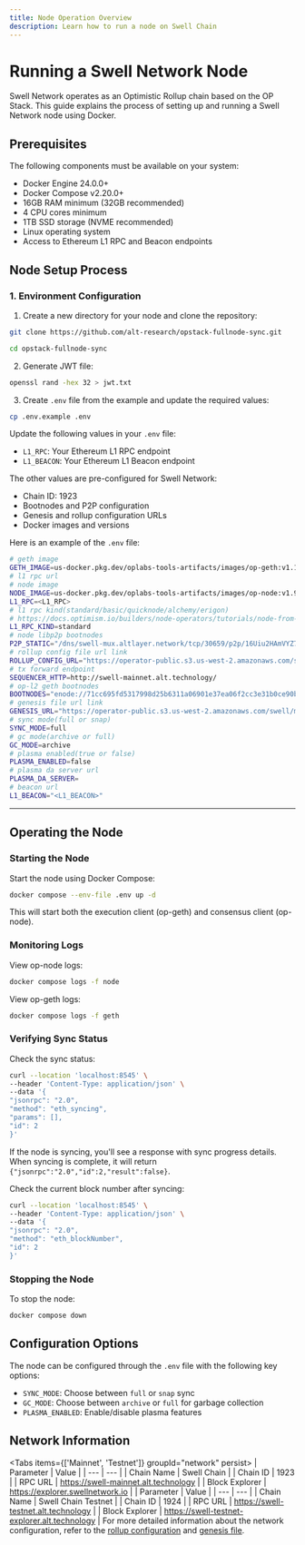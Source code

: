 ```yaml
---
title: Node Operation Overview 
description: Learn how to run a node on Swell Chain
---
```



# Running a Swell Network Node

Swell Network operates as an Optimistic Rollup chain based on the OP Stack. This guide explains the process of setting up and running a Swell Network node using Docker.

## Prerequisites

The following components must be available on your system:

- Docker Engine 24.0.0+
- Docker Compose v2.20.0+
- 16GB RAM minimum (32GB recommended)
- 4 CPU cores minimum
- 1TB SSD storage (NVME recommended)
- Linux operating system
- Access to Ethereum L1 RPC and Beacon endpoints

## Node Setup Process

### 1. Environment Configuration

1. Create a new directory for your node and clone the repository:

```bash
git clone https://github.com/alt-research/opstack-fullnode-sync.git
```

```bash
cd opstack-fullnode-sync
```

2. Generate JWT file:

```bash
openssl rand -hex 32 > jwt.txt
```

3. Create `.env` file from the example and update the required values:

```bash
cp .env.example .env
```

Update the following values in your `.env` file:

- `L1_RPC`: Your Ethereum L1 RPC endpoint
- `L1_BEACON`: Your Ethereum L1 Beacon endpoint

The other values are pre-configured for Swell Network:

- Chain ID: 1923
- Bootnodes and P2P configuration
- Genesis and rollup configuration URLs
- Docker images and versions

Here is an example of the `.env` file:

```bash title="mainnet.env"
# geth image
GETH_IMAGE=us-docker.pkg.dev/oplabs-tools-artifacts/images/op-geth:v1.101411.0
# l1 rpc url
# node image
NODE_IMAGE=us-docker.pkg.dev/oplabs-tools-artifacts/images/op-node:v1.9.4
L1_RPC=<L1_RPC>
# l1 rpc kind(standard/basic/quicknode/alchemy/erigon)
# https://docs.optimism.io/builders/node-operators/tutorials/node-from-docker
L1_RPC_KIND=standard
# node libp2p bootnodes
P2P_STATIC="/dns/swell-mux.altlayer.network/tcp/30659/p2p/16Uiu2HAmVYZ79ta2QFs2P2Y1n83gaRVRrGg7o7qps2nQPBW2DKRp,/dns/swell-mux.altlayer.network/tcp/30259/p2p/16Uiu2HAmPxWph3g2j6drH5G4LEgSquJkp613sr2orveVVSp1pTE9,/dns/swell-mux.altlayer.network/tcp/30605/p2p/16Uiu2HAm39XBcL8NXy7nm4YpqewLuHT6ZiSwMySYWczpezSCpksu"
# rollup config file url link
ROLLUP_CONFIG_URL="https://operator-public.s3.us-west-2.amazonaws.com/swell/mainnet/rollup.json"
# tx forward endpoint
SEQUENCER_HTTP=http://swell-mainnet.alt.technology/
# op-l2 geth bootnodes
BOOTNODES="enode://71cc695fd5317998d25b6311a06901e37ea06f2cc3e31b0ce90b27b7ed2c88957739892a07fcf9042266bb52678a1c705555d8c012f74cd0f6f1228ae4cc9130@swell-mux.altlayer.network:30239,enode://a7ede29f0c2aee9c2894b878dbfd58a026e2d7d1fb17d3486c8f8ef3a7231a9a9426d655a4d44543948a9e8f436cb9aa120000ea907e992a42d5aa3b7e1c6867@swell-mux.altlayer.network:32105,enode://72ba41a98a8b158f61ac22ab282fade95d16c1559c3c48fc543d9a86cc723ffcbd7c8028ce4f5caae34df81bc8e06d0b43737752f549ca6175c27539291f58c4@swell-mux.altlayer.network:30533"
# genesis file url link
GENESIS_URL="https://operator-public.s3.us-west-2.amazonaws.com/swell/mainnet/genesis.json"
# sync mode(full or snap)
SYNC_MODE=full
# gc mode(archive or full)
GC_MODE=archive
# plasma enabled(true or false)
PLASMA_ENABLED=false
# plasma da server url
PLASMA_DA_SERVER=
# beacon url
L1_BEACON="<L1_BEACON>"
```

---
## Operating the Node

### Starting the Node

Start the node using Docker Compose:

```bash
docker compose --env-file .env up -d
```

This will start both the execution client (op-geth) and consensus client (op-node).

### Monitoring Logs

View op-node logs:
```bash
docker compose logs -f node
```


View op-geth logs:
```bash
docker compose logs -f geth
```


### Verifying Sync Status

Check the sync status:

```bash
curl --location 'localhost:8545' \
--header 'Content-Type: application/json' \
--data '{
"jsonrpc": "2.0",
"method": "eth_syncing",
"params": [],
"id": 2
}'
```

If the node is syncing, you'll see a response with sync progress details. When syncing is complete, it will return `{"jsonrpc":"2.0","id":2,"result":false}`.

Check the current block number after syncing:

```bash
curl --location 'localhost:8545' \
--header 'Content-Type: application/json' \
--data '{
"jsonrpc": "2.0",
"method": "eth_blockNumber",
"id": 2
}'
```


### Stopping the Node

To stop the node:

```bash
docker compose down
```


## Configuration Options

The node can be configured through the `.env` file with the following key options:

- `SYNC_MODE`: Choose between `full` or `snap` sync
- `GC_MODE`: Choose between `archive` or `full` for garbage collection
- `PLASMA_ENABLED`: Enable/disable plasma features

## Network Information


<Tabs items={['Mainnet', 'Testnet']} groupId="network" persist>
  <Tab value="Mainnet">
    | Parameter | Value |
    | --- | --- |
    | Chain Name | Swell Chain |
    | Chain ID | 1923 |
    | RPC URL | https://swell-mainnet.alt.technology |
    | Block Explorer | https://explorer.swellnetwork.io |
  </Tab>
  <Tab value="Testnet">
    | Parameter | Value |
    | --- | --- |
    | Chain Name | Swell Chain Testnet |
    | Chain ID | 1924 |
    | RPC URL | https://swell-testnet.alt.technology |
    | Block Explorer | https://swell-testnet-explorer.alt.technology |
  </Tab>
</Tabs>
For more detailed information about the network configuration, refer to the [rollup configuration](https://operator-public.s3.us-west-2.amazonaws.com/swell/mainnet/rollup.json) and [genesis file](https://operator-public.s3.us-west-2.amazonaws.com/swell/mainnet/genesis.json).

